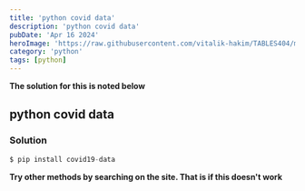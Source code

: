 ```yaml
---
title: 'python covid data'
description: 'python covid data'
pubDate: 'Apr 16 2024'
heroImage: 'https://raw.githubusercontent.com/vitalik-hakim/TABLES404/main/error_b/python.jpg'
category: 'python'
tags: [python]
---
```


**The solution for this is noted below**

## python covid data

### Solution

```python
$ pip install covid19-data
```

**Try other methods by searching on the site. That is if this doesn't work**

